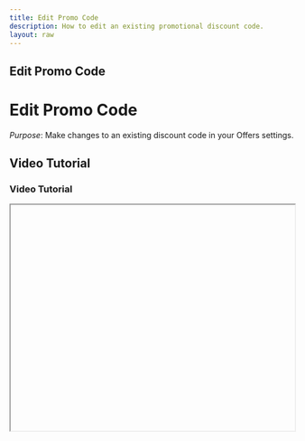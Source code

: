 ```yaml
---
title: Edit Promo Code
description: How to edit an existing promotional discount code.
layout: raw
---
```



<div className="mdx-content">

## Edit Promo Code

<h1 className="text-3xl font-bold text-gray-900 mb-4">Edit Promo Code</h1>  

*Purpose*: Make changes to an existing discount code in your Offers settings.

## Video Tutorial

<h3 className="text-xl font-medium text-gray-800 mb-2">Video Tutorial</h3>

<iframe
  width="100%"
  height="400"
  title="Edit Promo Code Tutorial"
  allowFullScreen
  className="rounded-lg"
/>

---

## Steps:

<h2 className="text-2xl font-semibold text-gray-800 mt-8 mb-4">Step-by-step Instructions</h2>

❶ **Navigate to Offers > Promo Code**  
From the sidebar, go to **Offers**, then click on the **Promo Code** tab.

❷ **Click the 3-dot menu and choose Edit**  
Find the promo code you'd like to change. Click the **three-dot menu** to the right and select **Edit**.

❸ **Modify promo code details**  
Make changes to any of the following fields:  
- **Basic Info** (name, description, code)  
- **Value and limitations**  
- **Services** the promo applies to  
- **Venues** where it's valid

❹ **Click Save**  
Once updates are complete, click the **Save** button to confirm changes.

---

**Tip for First-Time Users**:  
Use edits to fine-tune promotions as needed without creating a new code from scratch.

<div className="space-y-4 mt-6">

<div className="my-10 border-t border-gray-200" />

## More questions about this

<h3 className="text-xl font-semibold text-black mb-4 mt-10"> More questions about this?</h3>
</div>
<div className="space-y-4 mt-6">
  <details className="bg-white rounded-md p-4 border border-gray-300">
  <summary
    className="font-medium text-base text-gray-900"
    style={{
      backgroundColor: 'transparent',
      outline: 'none',
      cursor: 'pointer',
      userSelect: 'none',
      listStyle: 'none',
    }}
  >Can I delete a promo code?</summary>
   <p className="mt-2 text-sm text-gray-700">
      Yes, you can remove a promo code by clicking the 3-dot menu and selecting Delete.
    </p>
  </details>

  <details className="bg-white rounded-md p-4 border border-gray-300">
  <summary
    className="font-medium text-base text-gray-900"
    style={{
      backgroundColor: 'transparent',
      outline: 'none',
      cursor: 'pointer',
      userSelect: 'none',
      listStyle: 'none',
    }}
  >Do edits apply instantly?</summary>
    <p className="mt-2 text-sm text-gray-700">
      Yes, changes to promo codes take effect immediately once saved.
    </p>
  </details>
</div>
</div>

---

<div className="space-y-4 mt-6">

<div className="my-10 border-t border-gray-200" />

<div className="mdx-content mt-10">

Was this article helpful?

<div style={{ display: 'flex', gap: '1rem' }}>
  <button style={{ padding: '0.5rem', borderRadius: '9999px', backgroundColor: '#f0f0f0' }}>
    <FaThumbsUp/>
  </button>
  <button style={{ padding: '0.5rem', borderRadius: '9999px', backgroundColor: '#f0f0f0' }}>
    <FaThumbsDown/>
  </button>
</div>
</div>

---
</div>
